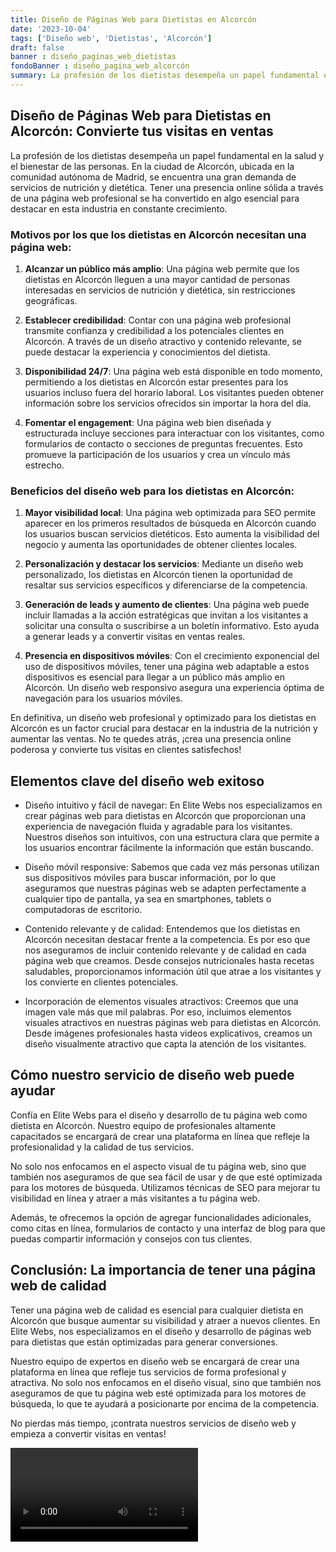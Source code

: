 ```yaml
---
title: Diseño de Páginas Web para Dietistas en Alcorcón
date: '2023-10-04'
tags: ['Diseño web', 'Dietistas', 'Alcorcón']
draft: false
banner : diseño_paginas_web_dietistas
fondoBanner : diseño_pagina_web_alcorcón
summary: La profesión de los dietistas desempeña un papel fundamental en la salud y el bienestar de las personas. En la ciudad de Alcorcón, ubicada en la comunidad autónoma de Madrid, se encuentra una gran demanda de servicios de nutrición y dietética. Tener una presencia online sólida a través de una página web profesional se ha convertido en algo esencial para destacar en esta industria en constante crecimiento.
---
```


## Diseño de Páginas Web para Dietistas en Alcorcón: Convierte tus visitas en ventas

La profesión de los dietistas desempeña un papel fundamental en la salud y el bienestar de las personas. En la ciudad de Alcorcón, ubicada en la comunidad autónoma de Madrid, se encuentra una gran demanda de servicios de nutrición y dietética. Tener una presencia online sólida a través de una página web profesional se ha convertido en algo esencial para destacar en esta industria en constante crecimiento.

### Motivos por los que los dietistas en Alcorcón necesitan una página web:

1. **Alcanzar un público más amplio**: Una página web permite que los dietistas en Alcorcón lleguen a una mayor cantidad de personas interesadas en servicios de nutrición y dietética, sin restricciones geográficas.

2. **Establecer credibilidad**: Contar con una página web profesional transmite confianza y credibilidad a los potenciales clientes en Alcorcón. A través de un diseño atractivo y contenido relevante, se puede destacar la experiencia y conocimientos del dietista.

3. **Disponibilidad 24/7**: Una página web está disponible en todo momento, permitiendo a los dietistas en Alcorcón estar presentes para los usuarios incluso fuera del horario laboral. Los visitantes pueden obtener información sobre los servicios ofrecidos sin importar la hora del día.

4. **Fomentar el engagement**: Una página web bien diseñada y estructurada incluye secciones para interactuar con los visitantes, como formularios de contacto o secciones de preguntas frecuentes. Esto promueve la participación de los usuarios y crea un vínculo más estrecho.

### Beneficios del diseño web para los dietistas en Alcorcón:

1. **Mayor visibilidad local**: Una página web optimizada para SEO permite aparecer en los primeros resultados de búsqueda en Alcorcón cuando los usuarios buscan servicios dietéticos. Esto aumenta la visibilidad del negocio y aumenta las oportunidades de obtener clientes locales.

2. **Personalización y destacar los servicios**: Mediante un diseño web personalizado, los dietistas en Alcorcón tienen la oportunidad de resaltar sus servicios específicos y diferenciarse de la competencia.

3. **Generación de leads y aumento de clientes**: Una página web puede incluir llamadas a la acción estratégicas que invitan a los visitantes a solicitar una consulta o suscribirse a un boletín informativo. Esto ayuda a generar leads y a convertir visitas en ventas reales.

4. **Presencia en dispositivos móviles**: Con el crecimiento exponencial del uso de dispositivos móviles, tener una página web adaptable a estos dispositivos es esencial para llegar a un público más amplio en Alcorcón. Un diseño web responsivo asegura una experiencia óptima de navegación para los usuarios móviles.

En definitiva, un diseño web profesional y optimizado para los dietistas en Alcorcón es un factor crucial para destacar en la industria de la nutrición y aumentar las ventas. No te quedes atrás, ¡crea una presencia online poderosa y convierte tus visitas en clientes satisfechos!

<GifSeo />

<Cta />

## Elementos clave del diseño web exitoso

- Diseño intuitivo y fácil de navegar: En Elite Webs nos especializamos en crear páginas web para dietistas en Alcorcón que proporcionan una experiencia de navegación fluida y agradable para los visitantes. Nuestros diseños son intuitivos, con una estructura clara que permite a los usuarios encontrar fácilmente la información que están buscando.

- Diseño móvil responsive: Sabemos que cada vez más personas utilizan sus dispositivos móviles para buscar información, por lo que aseguramos que nuestras páginas web se adapten perfectamente a cualquier tipo de pantalla, ya sea en smartphones, tablets o computadoras de escritorio.

- Contenido relevante y de calidad: Entendemos que los dietistas en Alcorcón necesitan destacar frente a la competencia. Es por eso que nos aseguramos de incluir contenido relevante y de calidad en cada página web que creamos. Desde consejos nutricionales hasta recetas saludables, proporcionamos información útil que atrae a los visitantes y los convierte en clientes potenciales.

- Incorporación de elementos visuales atractivos: Creemos que una imagen vale más que mil palabras. Por eso, incluimos elementos visuales atractivos en nuestras páginas web para dietistas en Alcorcón. Desde imágenes profesionales hasta videos explicativos, creamos un diseño visualmente atractivo que capta la atención de los visitantes.

## Cómo nuestro servicio de diseño web puede ayudar

Confía en Elite Webs para el diseño y desarrollo de tu página web como dietista en Alcorcón. Nuestro equipo de profesionales altamente capacitados se encargará de crear una plataforma en línea que refleje la profesionalidad y la calidad de tus servicios.

No solo nos enfocamos en el aspecto visual de tu página web, sino que también nos aseguramos de que sea fácil de usar y de que esté optimizada para los motores de búsqueda. Utilizamos técnicas de SEO para mejorar tu visibilidad en línea y atraer a más visitantes a tu página web.

Además, te ofrecemos la opción de agregar funcionalidades adicionales, como citas en línea, formularios de contacto y una interfaz de blog para que puedas compartir información y consejos con tus clientes.

## Conclusión: La importancia de tener una página web de calidad

Tener una página web de calidad es esencial para cualquier dietista en Alcorcón que busque aumentar su visibilidad y atraer a nuevos clientes. En Elite Webs, nos especializamos en el diseño y desarrollo de páginas web para dietistas que están optimizadas para generar conversiones.

Nuestro equipo de expertos en diseño web se encargará de crear una plataforma en línea que refleje tus servicios de forma profesional y atractiva. No solo nos enfocamos en el diseño visual, sino que también nos aseguramos de que tu página web esté optimizada para los motores de búsqueda, lo que te ayudará a posicionarte por encima de la competencia.

No pierdas más tiempo, ¡contrata nuestros servicios de diseño web y empieza a convertir visitas en ventas!

<Video />

<CtaBot job='Dietistas' city='Alcorcón'/>

<Gmaps query='Alcorcón+españa+maps' />